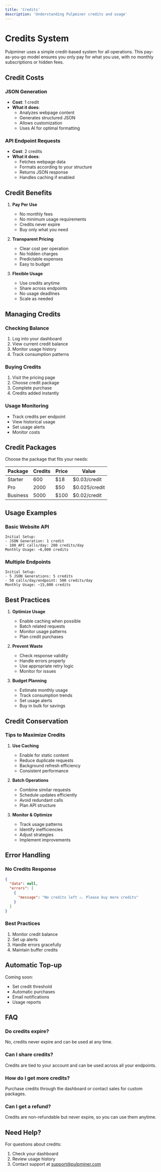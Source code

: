 ```yaml
---
title: 'Credits'
description: 'Understanding Pulpminer credits and usage'
---
```


# Credits System

Pulpminer uses a simple credit-based system for all operations. This pay-as-you-go model ensures you only pay for what you use, with no monthly subscriptions or hidden fees.

## Credit Costs

### JSON Generation
- **Cost**: 1 credit
- **What it does**: 
  - Analyzes webpage content
  - Generates structured JSON
  - Allows customization
  - Uses AI for optimal formatting

### API Endpoint Requests
- **Cost**: 2 credits
- **What it does**:
  - Fetches webpage data
  - Formats according to your structure
  - Returns JSON response
  - Handles caching if enabled

## Credit Benefits

1. **Pay Per Use**
   - No monthly fees
   - No minimum usage requirements
   - Credits never expire
   - Buy only what you need

2. **Transparent Pricing**
   - Clear cost per operation
   - No hidden charges
   - Predictable expenses
   - Easy to budget

3. **Flexible Usage**
   - Use credits anytime
   - Share across endpoints
   - No usage deadlines
   - Scale as needed

## Managing Credits

### Checking Balance
1. Log into your dashboard
2. View current credit balance
3. Monitor usage history
4. Track consumption patterns

### Buying Credits
1. Visit the pricing page
2. Choose credit package
3. Complete purchase
4. Credits added instantly

### Usage Monitoring
- Track credits per endpoint
- View historical usage
- Set usage alerts
- Monitor costs

## Credit Packages

Choose the package that fits your needs:

| Package | Credits | Price | Value |
|---------|---------|-------|-------|
| Starter | 600 | $18 | $0.03/credit |
| Pro | 2000 | $50 | $0.025/credit |
| Business | 5000 | $100 | $0.02/credit |

## Usage Examples

### Basic Website API
```plaintext
Initial Setup:
- JSON Generation: 1 credit
- 100 API calls/day: 200 credits/day
Monthly Usage: ~6,000 credits
```

### Multiple Endpoints
```plaintext
Initial Setup:
- 5 JSON Generations: 5 credits
- 50 calls/day/endpoint: 500 credits/day
Monthly Usage: ~15,000 credits
```

## Best Practices

1. **Optimize Usage**
   - Enable caching when possible
   - Batch related requests
   - Monitor usage patterns
   - Plan credit purchases

2. **Prevent Waste**
   - Check response validity
   - Handle errors properly
   - Use appropriate retry logic
   - Monitor for issues

3. **Budget Planning**
   - Estimate monthly usage
   - Track consumption trends
   - Set usage alerts
   - Buy in bulk for savings

## Credit Conservation

### Tips to Maximize Credits

1. **Use Caching**
   - Enable for static content
   - Reduce duplicate requests
   - Background refresh efficiency
   - Consistent performance

2. **Batch Operations**
   - Combine similar requests
   - Schedule updates efficiently
   - Avoid redundant calls
   - Plan API structure

3. **Monitor & Optimize**
   - Track usage patterns
   - Identify inefficiencies
   - Adjust strategies
   - Implement improvements

## Error Handling

### No Credits Response
```json
{
  "data": null,
  "errors": [
    {
      "message": "No credits left ⚠. Please buy more credits"
    }
  ]
}
```

### Best Practices
1. Monitor credit balance
2. Set up alerts
3. Handle errors gracefully
4. Maintain buffer credits

## Automatic Top-up

Coming soon:
- Set credit threshold
- Automatic purchases
- Email notifications
- Usage reports

## FAQ

### Do credits expire?
No, credits never expire and can be used at any time.

### Can I share credits?
Credits are tied to your account and can be used across all your endpoints.

### How do I get more credits?
Purchase credits through the dashboard or contact sales for custom packages.

### Can I get a refund?
Credits are non-refundable but never expire, so you can use them anytime.

## Need Help?

For questions about credits:
1. Check your dashboard
2. Review usage history
3. Contact support at support@pulpminer.com 